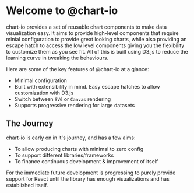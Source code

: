 
<Meta title="Introduction" />

# Welcome to @chart-io

chart-io provides a set of reusable chart components to make data visualization easy. It aims to provide high-level components that require minial configuration to provide great looking charts, while also providing an escape hatch to access the low level components giving you the flexibility to customize them as you see fit. All of this is built using D3.js to reduce the learning curve in tweaking the behaviours.

Here are some of the key features of @chart-io at a glance:

-   Minimal configuration
-   Built with extensibility in mind. Easy escape hatches to allow customization with D3.js
-   Switch between `SVG` or `Canvas` rendering
-   Supports progressive rendering for large datasets

## The Journey

chart-io is early on in it's journey, and has a few aims:

-   To allow producing charts with minimal to zero config
-   To support different libraries/frameworks
-   To finance continuous development & improvement of itself

For the immediate future development is progressing to purely provide support for React until the library has enough visualizations and has established itself.
